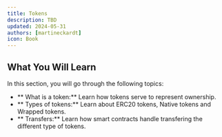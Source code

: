```yaml
---
title: Tokens
description: TBD
updated: 2024-05-31
authors: [martineckardt]
icon: Book
---
```


## What You Will Learn

In this section, you will go through the following topics:

- ** What is a token:** Learn how tokens serve to represent ownership.
- ** Types of tokens:** Learn about ERC20 tokens, Native tokens and Wrapped tokens.
- ** Transfers:** Learn how smart contracts handle transfering the different type of tokens. 